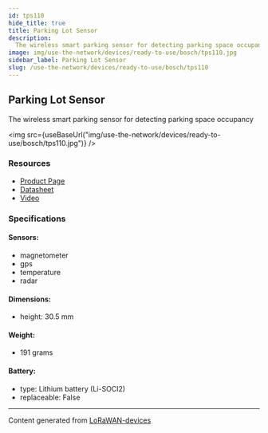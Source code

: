 ```yaml
---
id: tps110
hide_title: true
title: Parking Lot Sensor
description:
  The wireless smart parking sensor for detecting parking space occupancy
image: img/use-the-network/devices/ready-to-use/bosch/tps110.jpg
sidebar_label: Parking Lot Sensor
slug: /use-the-network/devices/ready-to-use/bosch/tps110
---
```



## Parking Lot Sensor

The wireless smart parking sensor for detecting parking space occupancy

<img
  src={useBaseUrl("img/use-the-network/devices/ready-to-use/bosch/tps110.jpg")}
/>

### Resources

- [Product Page](https://www.bosch-connectivity.com/products/connected-mobility/parking-lot-sensor/)
- [Datasheet](https://www.bosch-connectivity.com/media/product_detail_pls/parking-lot-sensor-datasheet.pdf)
- [Video](https://youtu.be/HYv50apV-jA)

### Specifications

#### Sensors:

- magnetometer
- gps
- temperature
- radar

#### Dimensions:

- height: 30.5 mm

#### Weight:

- 191 grams

#### Battery:

- type: Lithium battery (Li-SOCI2)
- replaceable: False

---

Content generated from
[LoRaWAN-devices](https://github.com/TheThingsNetwork/lorawan-devices)
